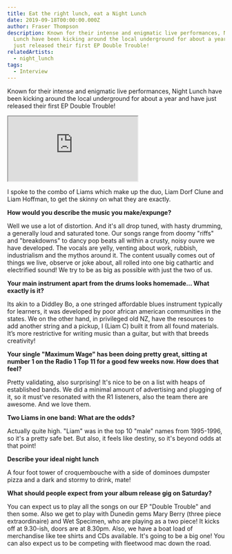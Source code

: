 ```yaml
---
title: Eat the right lunch, eat a Night Lunch
date: 2019-09-18T00:00:00.000Z
author: Fraser Thompson
description: Known for their intense and enigmatic live performances, Night
  Lunch have been kicking around the local underground for about a year and have
  just released their first EP Double Trouble!
relatedArtists:
  - night_lunch
tags:
  - Interview
---
```



Known for their intense and enigmatic live performances, Night Lunch have been kicking around the local underground for about a year and have just released their first EP Double Trouble!

<iframe style={{ border: 0, width: '350px', height: '470px' }} src="https://bandcamp.com/EmbeddedPlayer/album=4266599224/size=large/bgcol=ffffff/linkcol=0687f5/tracklist=false/transparent=true/" seamless><a href="http://nightlunch666.bandcamp.com/album/double-trouble">Double Trouble! by Night Lunch</a></iframe>

I spoke to the combo of Liams which make up the duo, Liam Dorf Clune and Liam Hoffman, to get the skinny on what they are exactly.

**How would you describe the music you make/expunge?**

Well we use a lot of distortion. And it's all drop tuned, with hasty drumming, a generally loud and saturated tone. Our songs range from doomy "riffs" and "breakdowns" to dancy pop beats all within a crusty, noisy ouvre we have developed. The vocals are yelly, venting about work, rubbish, industrialism and the mythos around it. The content usually comes out of things we live, observe or joke about, all rolled into one big cathartic and electrified sound! We try to be as big as possible with just the two of us.

**Your main instrument apart from the drums looks homemade... What exactly is it?**

Its akin to a Diddley Bo, a one stringed affordable blues instrument typically for learners, it was developed by poor african american communities in the states. We on the other hand, in privileged old NZ, have the resources to add another string and a pickup, I (Liam C) built it from all found materials. It’s more restrictive for writing music than a guitar, but with that breeds creativity!

**Your single "Maximum Wage" has been doing pretty great, sitting at number 1 on the Radio 1 Top 11 for a good few weeks now. How does that feel?**

Pretty validating, also surprising! It's nice to be on a list with heaps of established bands. We did a minimal amount of advertising and plugging of it, so it must've resonated with the R1 listeners, also the team there are awesome. And we love them.

**Two Liams in one band: What are the odds?**

Actually quite high. "Liam" was in the top 10 "male" names from 1995-1996, so it's a pretty safe bet. But also, it feels like destiny, so it's beyond odds at that point!

**Describe your ideal night lunch**

A four foot tower of croquembouche with a side of dominoes dumpster pizza and a dark and stormy to drink, mate!

**What should people expect from your album release gig on Saturday?**

You can expect us to play all the songs on our EP "Double Trouble" and then some. Also we get to play with Dunedin gems Mary Berry (three piece extraordinaire) and Wet Specimen, who are playing as a two piece! It kicks off at 9.30-ish, doors are at 8.30pm. Also, we have a boat load of merchandise like tee shirts and CDs available. It's going to be a big one! You can also expect us to be competing with fleetwood mac down the road.
